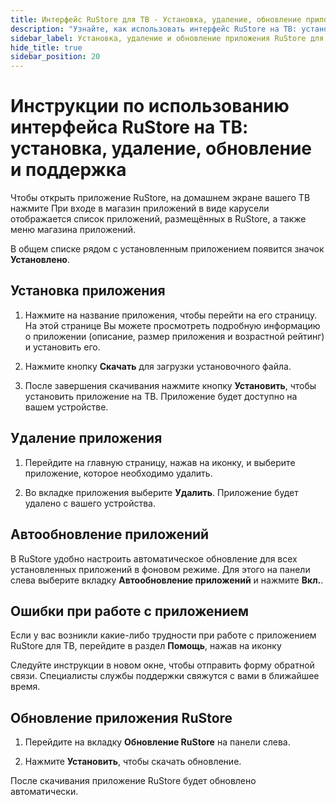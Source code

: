 ```yaml
---
title: Интерфейс RuStore для ТВ - Установка, удаление, обновление приложений и служба поддержки
description: "Узнайте, как использовать интерфейс RuStore на ТВ: установка, удаление и обновление приложений. Настройте автообновление для удобства. Решите проблемы с помощью службы поддержки RuStore."
sidebar_label: Установка, удаление и обновление приложения RuStore для ТВ
hide_title: true
sidebar_position: 20
---
```


# Инструкции по использованию интерфейса RuStore на ТВ: установка, удаление, обновление и поддержка

Чтобы открыть приложение RuStore, на домашнем экране вашего ТВ нажмите 
При входе в магазин приложений в виде карусели отображается список приложений, размещённых в RuStore, а также меню магазина приложений.



В общем списке рядом с установленным приложением появится значок **Установлено**.



## Установка приложения

1. Нажмите на название приложения, чтобы перейти на его страницу. На этой странице Вы можете просмотреть подробную информацию о приложении (описание, размер приложения и возрастной рейтинг) и установить его.

2. Нажмите кнопку **Скачать** для загрузки установочного файла.


3. После завершения скачивания нажмите кнопку **Установить**, чтобы установить приложение на ТВ. Приложение будет доступно на вашем устройстве.



## Удаление приложения

1. Перейдите на главную страницу, нажав на иконку, и выберите приложение, которое необходимо удалить.

2. Во вкладке приложения выберите **Удалить**. Приложение будет удалено с вашего устройства.

## Автообновление приложений

В RuStore удобно настроить автоматическое обновление для всех установленных приложений в фоновом режиме. Для этого на панели слева выберите вкладку **Автообновление приложений** и нажмите **Вкл.**.



## Ошибки при работе с приложением

Если у вас возникли какие-либо трудности при работе с приложением RuStore для ТВ, перейдите в раздел **Помощь**, нажав на иконку 


Следуйте инструкции в новом окне, чтобы отправить форму обратной связи. Специалисты службы поддержки свяжутся с вами в ближайшее время.

## Обновление приложения RuStore

1. Перейдите на вкладку **Обновление RuStore** на панели слева.

2. Нажмите **Установить**, чтобы скачать обновление.

После скачивания приложение RuStore будет обновлено автоматически.

